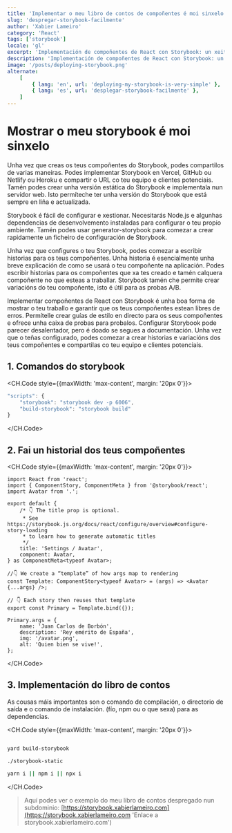```yaml
---
title: 'Implementar o meu libro de contos de compoñentes é moi sinxelo'
slug: 'despregar-storybook-facilmente'
author: 'Xabier Lameiro'
category: 'React'
tags: ['storybook']
locale: 'gl'
excerpt: 'Implementación de compoñentes de React con Storybook: un xeito sinxelo de mostrar o teu traballo. Buscas un xeito sinxelo de mostrar os teus compoñentes de React e compartilos?'
description: 'Implementación de compoñentes de React con Storybook: un xeito sinxelo de mostrar o teu traballo. Buscas un xeito sinxelo de mostrar os teus compoñentes de React e compartilos?'
image: '/posts/deploying-storybook.png'
alternate:
    [
        { lang: 'en', url: 'deploying-my-storybook-is-very-simple' },
        { lang: 'es', url: 'desplegar-storybook-facilmente' },
    ]
---
```


# Mostrar o meu storybook é moi sinxelo

<Date date="01-04-2023" />

<GoogleAdsense />

Unha vez que creas os teus compoñentes do Storybook, podes compartilos de varias maneiras. Podes implementar Storybook en Vercel, GitHub ou Netlify ou Heroku e compartir o URL co teu equipo e clientes potenciais.
Tamén podes crear unha versión estática do Storybook e implementala nun servidor web. Isto permíteche ter unha versión do Storybook que está sempre en liña e actualizada.

Storybook é fácil de configurar e xestionar. Necesitarás Node.js e algunhas dependencias de desenvolvemento instaladas para configurar o teu propio ambiente. Tamén podes usar generator-storybook para comezar a crear rapidamente un ficheiro de configuración de Storybook.

Unha vez que configures o teu Storybook, podes comezar a escribir historias para os teus compoñentes. Unha historia é esencialmente unha breve explicación de como se usará o teu compoñente na aplicación. Podes escribir historias para os compoñentes que xa tes
creado e tamén calquera compoñente no que esteas a traballar. Storybook tamén che permite crear variacións do teu compoñente, isto é útil para as probas A/B.

Implementar compoñentes de React con Storybook é unha boa forma de mostrar o teu traballo e garantir que os teus compoñentes estean libres de erros. Permítelle crear guías de estilo en directo para os seus compoñentes e ofrece unha caixa de probas para probalos.
Configurar Storybook pode parecer desalentador, pero é doado se segues a documentación. Unha vez que o teñas configurado, podes comezar a crear historias e variacións dos teus compoñentes e compartilas co teu equipo e clientes potenciais.

## 1. Comandos do storybook

<CH.Code style={{maxWidth: 'max-content', margin: '20px 0'}}>
```javascript package.json
"scripts": {
    "storybook": "storybook dev -p 6006",
    "build-storybook": "storybook build"
}
```
</CH.Code>

## 2. Fai un historial dos teus compoñentes

<CH.Code style={{maxWidth: 'max-content', margin: '20px 0'}}>

```tsx Avatar.stories.tsx
import React from 'react';
import { ComponentStory, ComponentMeta } from '@storybook/react';
import Avatar from '.';

export default {
    /* 👇 The title prop is optional.
     * See https://storybook.js.org/docs/react/configure/overview#configure-story-loading
     * to learn how to generate automatic titles
     */
    title: 'Settings / Avatar',
    component: Avatar,
} as ComponentMeta<typeof Avatar>;

//👇 We create a “template” of how args map to rendering
const Template: ComponentStory<typeof Avatar> = (args) => <Avatar {...args} />;

// 👇 Each story then reuses that template
export const Primary = Template.bind({});

Primary.args = {
    name: 'Juan Carlos de Borbón',
    description: 'Rey emérito de España',
    img: '/avatar.png',
    alt: 'Quien bien se vive!',
};
```

</CH.Code>

## 3. Implementación do libro de contos

As cousas máis importantes son o comando de compilación, o directorio de saída e o comando de instalación. (fío, npm ou o que sexa) para as dependencias.

<CH.Code style={{maxWidth: 'max-content', margin: '20px 0'}}>

```bash

yard build-storybook

./storybook-static

yarn i || npm i || npx i

```

</CH.Code>

> Aquí podes ver o exemplo do meu libro de contos despregado nun subdominio: [https://storybook.xabierlameiro.com](https://storybook.xabierlameiro.com 'Enlace a storybook.xabierlameiro.com')
